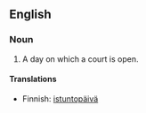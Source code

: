 ==English==

===Noun===
{{en-noun|sg=[[judicial]] [[day]]}}

# {{law}} A day on which a court is open.

====Translations====
{{top}}
*Finnish: [[istuntopäivä]]
{{bottom}}